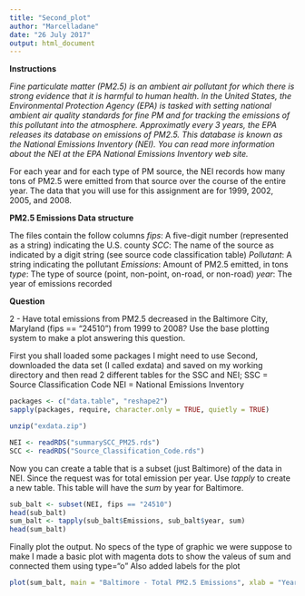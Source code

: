 ```yaml
---
title: "Second_plot"
author: "Marcelladane"
date: "26 July 2017"
output: html_document
---
```


**Instructions**

*Fine particulate matter (PM2.5) is an ambient air pollutant for which there is strong evidence that it is harmful to human health. In the United States, the Environmental Protection Agency (EPA) is tasked with setting national ambient air quality standards for fine PM and for tracking the emissions of this pollutant into the atmosphere. Approximatly every 3 years, the EPA releases its database on emissions of PM2.5. This database is known as the National Emissions Inventory (NEI). You can read more information about the NEI at the EPA National Emissions Inventory web site.*

For each year and for each type of PM source, the NEI records how many tons of PM2.5 were emitted from that source over the course of the entire year. The data that you will use for this assignment are for 1999, 2002, 2005, and 2008.

**PM2.5 Emissions Data structure**

The files contain the follow columns
*fips*: A five-digit number (represented as a string) indicating the U.S. county
*SCC*: The name of the source as indicated by a digit string (see source code classification table)
*Pollutant*: A string indicating the pollutant
*Emissions*: Amount of PM2.5 emitted, in tons
*type*: The type of source (point, non-point, on-road, or non-road)
*year*: The year of emissions recorded

**Question**

2 - Have total emissions from PM2.5 decreased in the Baltimore City, Maryland (fips == "24510") from 1999 to 2008? Use the base plotting system to make a plot answering this question.

First you shall loaded some packages I might need to use
Second, downloaded the data set (I called exdata) and saved on my working directory and then read 2 different tables for the SSC and NEI;
SSC = Source Classification Code
NEI = National Emissions Inventory
```r

packages <- c("data.table", "reshape2")
sapply(packages, require, character.only = TRUE, quietly = TRUE)

unzip("exdata.zip")

NEI <- readRDS("summarySCC_PM25.rds")
SCC <- readRDS("Source_Classification_Code.rds")
```

Now you can create a table that is a subset (just Baltimore) of the data in NEI.
Since the request was for total emission per year.
Use *tapply* to create a new table. This table will have the *sum* by year for Baltimore.
```r
sub_balt <- subset(NEI, fips == "24510")
head(sub_balt)
sum_balt <- tapply(sub_balt$Emissions, sub_balt$year, sum)
head(sum_balt)
```

Finally plot the output.
No specs of the type of graphic we were suppose to make
I made a basic plot with magenta dots to show the valeus of sum and connected them using type="o"
Also added labels for the plot
```r
plot(sum_balt, main = "Baltimore - Total PM2.5 Emissions", xlab = "Year", ylab = "PM2.5 Emissions", pch = 18, col = "magenta", lty = 5, type = "o")
```

